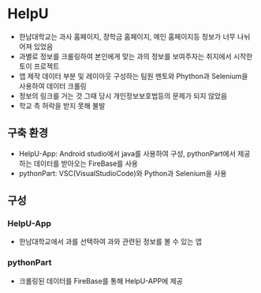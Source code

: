 
# HelpU

- 한남대학교는 과사 홈페이지, 장학금 홈페이지, 메인 홈페이지등 정보가 너무 나뉘어져 있었음
- 과별로 정보를 크롤링하여 본인에게 맞는 과의 정보를 보여주자는 취지에서 시작한 토이 프로젝트
- 앱 제작 데이터 부분 및 레이아웃 구성하는 팀원 멘토와 Phython과 Selenium을 사용하여 데이터 크롤링
- 정보의 링크를 거는 것 그때 당시 개인정보보호법등의 문제가 되지 않았음
- 학교 측 허락을 받지 못해 불발

## 구축 환경

- HelpU-App: Android studio에서 java를 사용하여 구성, pythonPart에서 제공하는 데이터를 받아오는 FireBase를 사용
- pythonPart: VSC(VisualStudioCode)와 Python과 Selenium을 사용

## 구성

### HelpU-App

- 한남대학교에서 과를 선택하여 과와 관련된 정보를 볼 수 있는 앱

### pythonPart

- 크롤링된 데이터를 FireBase를 통해 HelpU-APP에 제공
